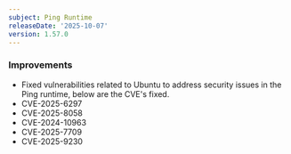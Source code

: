 ```yaml
---
subject: Ping Runtime
releaseDate: '2025-10-07'
version: 1.57.0
---
```


### Improvements
* Fixed vulnerabilities related to Ubuntu to address security issues in the Ping runtime, below are the CVE's fixed.
* CVE-2025-6297
* CVE-2025-8058
* CVE-2024-10963
* CVE-2025-7709
* CVE-2025-9230
